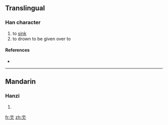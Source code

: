 ==Translingual==

===Han character===
{{Han char|rn=85|rad=水|as=02|sn=6|four=|canj=水人 (EO), X水人 (XEO)}}

# to [[sink]]
# to drown to be given over to

====References====
* {{Han ref|kx=0603.120|dkj=17099|dj=0997.070|hdz=31547.020|uh=6C3C|ud=27708}}

----

==Mandarin==

===Hanzi===
{{cmn-hanzi|pin=[[nì]] ([[ni4]])|wg=ni<sup>4</sup>}}

# {{defn|Mandarin}}

[[fr:氼]]
[[zh:氼]]